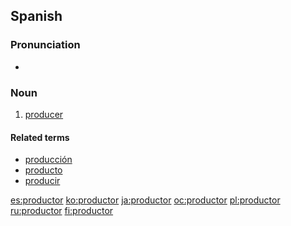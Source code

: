 ==Spanish==

===Pronunciation===
* {{IPA|/pɾoðuk'to̞ɾ/|lang=es}}

===Noun===
{{es-noun-mf|f=productora|mpl=productores|fpl=productoras}}

# [[producer]]

====Related terms====
* [[producción]]
* [[producto]]
* [[producir]]

[[es:productor]]
[[ko:productor]]
[[ja:productor]]
[[oc:productor]]
[[pl:productor]]
[[ru:productor]]
[[fi:productor]]